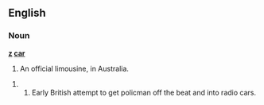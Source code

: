 ==English==

===Noun===
'''[[z]] [[car]]'''

# {{slang}} An official limousine, in Australia.

## Early British attempt to get policman off the beat and into radio cars.